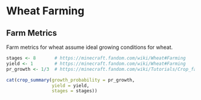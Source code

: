 # Wheat Farming

## Farm Metrics

Farm metrics for wheat assume ideal growing conditions for wheat.

```r
stages <- 8       # https://minecraft.fandom.com/wiki/Wheat#Farming
yield <- 1        # https://minecraft.fandom.com/wiki/Wheat#Farming
pr_growth <- 1/3  # https://minecraft.fandom.com/wiki/Tutorials/Crop_farming#Growth_rate
```

```r
cat(crop_summary(growth_probability = pr_growth, 
                 yield = yield, 
                 stages = stages))
```

